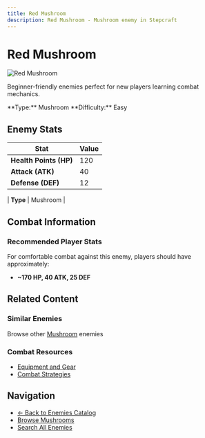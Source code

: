 ```yaml
---
title: Red Mushroom
description: Red Mushroom - Mushroom enemy in Stepcraft
---
```


# Red Mushroom

<div className="flex items-start gap-6 mb-8">
  <div className="flex-shrink-0">
    <img src="/assets/enemies/red_mushroom/mushroom.png" alt="Red Mushroom" className="w-24 h-24 border rounded-lg" />
  </div>
  <div className="flex-1">
    <div className="space-y-2">
      <p className="text-lg text-muted-foreground">Beginner-friendly enemies perfect for new players learning combat mechanics.</p>
      <div className="flex flex-wrap gap-4 text-sm">
        <span className="px-2 py-1 bg-blue-100 dark:bg-blue-900 rounded-md">
          **Type:** Mushroom
        </span><span className="px-2 py-1 bg-red-100 dark:bg-red-900 rounded-md">
          **Difficulty:** Easy
        </span>
      </div>
    </div>
  </div>
</div>

## Enemy Stats

| Stat | Value |
|------|-------|
| **Health Points (HP)** | 120 |
| **Attack (ATK)** | 40 |
| **Defense (DEF)** | 12 |

| **Type** | Mushroom |

## Combat Information

### Recommended Player Stats
For comfortable combat against this enemy, players should have approximately:
- **~170 HP, 40 ATK, 25 DEF**

## Related Content

### Similar Enemies
Browse other [Mushroom](/docs/enemies#mushrooms) enemies 

### Combat Resources
- [Equipment and Gear](/docs/items)
- [Combat Strategies](/docs/getting-started)

## Navigation

- [← Back to Enemies Catalog](/docs/enemies)
- [Browse Mushrooms](/docs/enemies#mushrooms)
- [Search All Enemies](/search)
